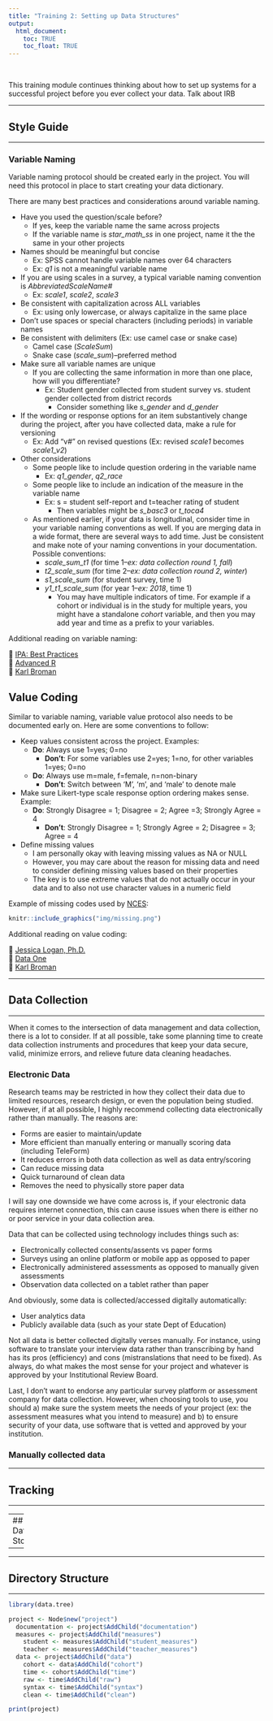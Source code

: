```yaml
---
title: "Training 2: Setting up Data Structures"
output: 
  html_document:
    toc: TRUE
    toc_float: TRUE
---
```


<br>

This training module continues thinking about how to set up systems for a successful project before you ever collect your data. Talk about IRB

---

## Style Guide

---

### Variable Naming

Variable naming protocol should be created early in the project. You will need this protocol in place to start creating your data dictionary. 

There are many best practices and considerations around variable naming. 

* Have you used the question/scale before? 
  + If yes, keep the variable name the same across projects
  + If the variable name is *star_math_ss* in one project, name it the the same in your other projects
* Names should be meaningful but concise
  + Ex: SPSS cannot handle variable names over 64 characters 
  + Ex: *q1* is not a meaningful variable name
* If you are using scales in a survey, a typical variable naming convention is *AbbreviatedScaleName#*
  + Ex: *scale1*, *scale2*, *scale3*
* Be consistent with capitalization across ALL variables
  + Ex: using only lowercase, or always capitalize in the same place
* Don't use spaces or special characters (including periods) in variable names
* Be consistent with delimiters (Ex: use camel case or snake case)
  + Camel case (*ScaleSum*)
  + Snake case (*scale_sum*)--preferred method
* Make sure all variable names are unique
  + If you are collecting the same information in more than one place, how will you differentiate?
    + Ex: Student gender collected from student survey vs. student gender collected from district records
       + Consider something like *s_gender* and *d_gender*
* If the wording or response options for an item substantively change during the project, after you have collected data, make a rule for versioning
  + Ex: Add “v#” on revised questions (Ex: revised *scale1* becomes *scale1_v2*)
* Other considerations
  + Some people like to include question ordering in the variable name
      + Ex: *q1_gender*, *q2_race*
  + Some people like to include an indication of the measure in the variable name
      + Ex: s = student self-report and t=teacher rating of student
        + Then variables might be *s_basc3* or *t_toca4*
  + As mentioned earlier, if your data is longitudinal, consider time in your variable naming conventions as well. If you are merging data in a wide format, there are several ways to add time. Just be consistent and make note of your naming conventions in your documentation. Possible conventions:
      + *scale_sum_t1* (for time 1--*ex: data collection round 1, fall*)
      + *t2_scale_sum* (for time 2--*ex: data collection round 2, winter*)
      + *s1_scale_sum* (for student survey, time 1)
      + *y1_t1_scale_sum* (for year 1--*ex: 2018*, time 1)
        + You may have multiple indicators of time. For example if a cohort or individual is in the study for multiple years, you might have a standalone *cohort* variable, and then you may add year and time as a prefix to your variables.  

Additional reading on variable naming:

  📑 [IPA: Best Practices](https://www.poverty-action.org/sites/default/files/publications/IPA-Best-Practices-for-Data-and-Code-Management-Nov-2015.pdf)  
  📑 [Advanced R](http://adv-r.had.co.nz/Style.html)  
  📑 [Karl Broman](http://kbroman.org/dataorg/pages/names.html)  


## Value Coding

  
Similar to variable naming, variable value protocol also needs to be documented early on. Here are some conventions to follow:

* Keep values consistent across the project. Examples:
  + **Do**: Always use 1=yes; 0=no
    + **Don't**: For some variables use 2=yes; 1=no, for other variables 1=yes; 0=no
  + **Do**: Always use m=male, f=female, n=non-binary
    + **Don't**: Switch between 'M', 'm', and 'male' to denote male
* Make sure Likert-type scale response option ordering makes sense. Example:
  + **Do**: Strongly Disagree = 1; Disagree = 2; Agree =3; Strongly Agree = 4
    + **Don't**: Strongly Disagree = 1; Strongly Agree = 2; Disagree = 3; Agree = 4
* Define missing values
  + I am personally okay with leaving missing values as NA or NULL
  + However, you may care about the reason for missing data and need to consider defining missing values based on their properties
  + The key is to use extreme values that do not actually occur in your data and to also not use character values in a numeric field

Example of missing codes used by [NCES](https://nces.ed.gov/pubs2015/2015074.pdf):

```r

knitr::include_graphics("img/missing.png")

```


Additional reading on value coding:

  📑 [Jessica Logan, Ph.D.](https://figshare.com/articles/Data_Management_and_Data_Management_Plans/7890827)  
  📑 [Data One](https://old.dataone.org/best-practices/define-parameters)  
  📑 [Karl Broman](https://kbroman.org/dataorg/pages/consistency.html)  

---

## Data Collection

---

When it comes to the intersection of data management and data collection, there is a lot to consider. If at all possible, take some planning time to create data collection instruments and procedures that keep your data secure, valid, minimize errors, and relieve future data cleaning headaches.

### Electronic Data

Research teams may be restricted in how they collect their data due to limited resources, research design, or even the population being studied. However, if at all possible, I highly recommend collecting data electronically rather than manually. The reasons are:

* Forms are easier to maintain/update
* More efficient than manually entering or manually scoring data (including TeleForm)
* It reduces errors in both data collection as well as data entry/scoring
* Can reduce missing data
* Quick turnaround of clean data
* Removes the need to physically store paper data

I will say one downside we have come across is, if your electronic data requires internet connection, this can cause issues when there is either no or poor service in your data collection area.

Data that can be collected using technology includes things such as:

  * Electronically collected consents/assents vs paper forms 
  * Surveys using an online platform or mobile app as opposed to paper
  * Electronically administered assessments as opposed to manually given assessments
  * Observation data collected on a tablet rather than paper

And obviously, some data is collected/accessed digitally automatically:

  * User analytics data
  * Publicly available data (such as your state Dept of Education)
  
Not all data is better collected digitally verses manually. For instance, using software to translate your interview data rather than transcribing by hand has its pros (efficiency) and cons (mistranslations that need to be fixed). As always, do what makes the most sense for your project and whatever is approved by your Institutional Review Board.
  
Last, I don't want to endorse any particular survey platform or assessment company for data collection. However, when choosing tools to use, you should a) make sure the system meets the needs of your project (ex: the assessment measures what you intend to measure) and b) to ensure security of your data, use software that is vetted and approved by your institution.

### Manually collected data



---

## Tracking

---


---
## Data Storage

---

---

## Directory Structure

---

```r
library(data.tree)

project <- Node$new("project")
  documentation <- project$AddChild("documentation")
  measures <- project$AddChild("measures")
    student <- measures$AddChild("student_measures")
    teacher <- measures$AddChild("teacher_measures")
  data <- project$AddChild("data")
    cohort <- data$AddChild("cohort")
    time <- cohort$AddChild("time")
    raw <- time$AddChild("raw")
    syntax <- time$AddChild("syntax")
    clean <- time$AddChild("clean")

print(project)

```





